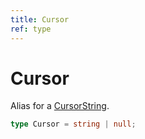 ```yaml
---
title: Cursor
ref: type
---
```


# Cursor

Alias for a [CursorString](https://osu.ppy.sh/docs/index.html#cursorstring).

```ts
type Cursor = string | null;
```
